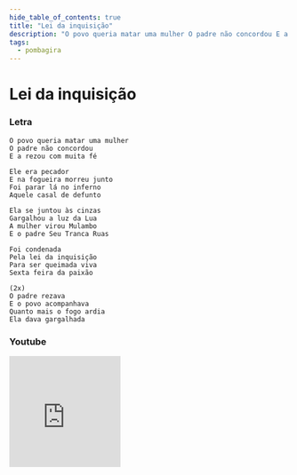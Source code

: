 ```yaml
---
hide_table_of_contents: true
title: "Lei da inquisição"
description: "O povo queria matar uma mulher O padre não concordou E a rezou com muita fé Ele era pecador E na fogueira morreu junto Foi parar lá no inferno Aquele casal de defunto Ela se juntou às cinzas Gargalhou a luz da Lua A mulher virou Mulambo E o padre Seu Tranca Ruas Foi condenada Pela lei da inquisição Para ser queimada viva Sexta feira da paixão O padre rezava E o povo acompanhava Quanto mais o fogo ardia Ela dava gargalhada"
tags:
  - pombagira
---
```


# Lei da inquisição

### Letra

```text
O povo queria matar uma mulher
O padre não concordou
E a rezou com muita fé

Ele era pecador
E na fogueira morreu junto
Foi parar lá no inferno
Aquele casal de defunto

Ela se juntou às cinzas
Gargalhou a luz da Lua
A mulher virou Mulambo
E o padre Seu Tranca Ruas

Foi condenada
Pela lei da inquisição
Para ser queimada viva
Sexta feira da paixão

(2x)
O padre rezava
E o povo acompanhava
Quanto mais o fogo ardia
Ela dava gargalhada
```

### Youtube

<iframe
  width="200"
  height="200"
  src="https://www.youtube.com/embed/jkGSFXC_3zE"
  title="YouTube video player"
  frameborder="0"
  allow="accelerometer; autoplay; clipboard-write; encrypted-media; gyroscope; picture-in-picture; web-share"
  referrerpolicy="strict-origin-when-cross-origin"
  allowfullscreen
></iframe>